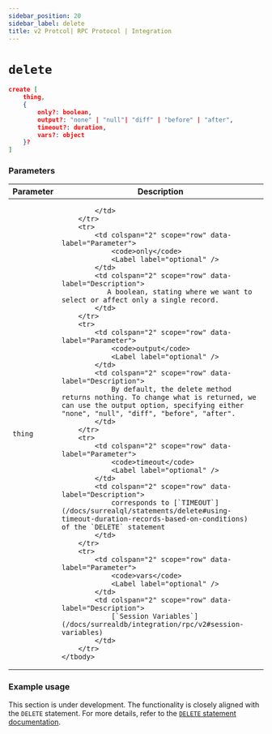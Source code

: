 ```yaml
---
sidebar_position: 20
sidebar_label: delete
title: v2 Protcol| RPC Protocol | Integration
---
```



# `delete`

```json title="Method Syntax"
create [ 
    thing,
    {
        only?: boolean, 
        output?: "none" | "null"| "diff" | "before" | "after",
        timeout?: duration, 
        vars?: object
    }? 
]
```

### Parameters
<table>
    <thead>
        <tr>
            <th colspan="2" scope="col">Parameter</th>
            <th colspan="2" scope="col">Description</th>
        </tr>
    </thead>
    <tbody>
        <tr>
            <td colspan="2" scope="row" data-label="Parameter">
                <code>thing</code>
                <Label label="required" />
            </td>
            <td colspan="2" scope="row" data-label="Description">
                
            </td>
        </tr>
        <tr>
            <td colspan="2" scope="row" data-label="Parameter">
                <code>only</code>
                <Label label="optional" />
            </td>
            <td colspan="2" scope="row" data-label="Description">
               A boolean, stating where we want to select or affect only a single record.
            </td>
        </tr>
        <tr>
            <td colspan="2" scope="row" data-label="Parameter">
                <code>output</code>
                <Label label="optional" />
            </td>
            <td colspan="2" scope="row" data-label="Description">
                By default, the delete method returns nothing. To change what is returned, we can use the output option, specifying either "none", "null", "diff", "before", "after".
            </td>
        </tr>
        <tr>
            <td colspan="2" scope="row" data-label="Parameter">
                <code>timeout</code>
                <Label label="optional" />
            </td>
            <td colspan="2" scope="row" data-label="Description">
                corresponds to [`TIMEOUT`](/docs/surrealql/statements/delete#using-timeout-duration-records-based-on-conditions) of the `DELETE` statement
            </td>
        </tr>
        <tr>
            <td colspan="2" scope="row" data-label="Parameter">
                <code>vars</code>
                <Label label="optional" />
            </td>
            <td colspan="2" scope="row" data-label="Description">
                [`Session Variables`](/docs/surrealdb/integration/rpc/v2#session-variables)
            </td>
        </tr>
    </tbody>
</table>

### Example usage

This section is under development. The functionality is closely aligned with the `DELETE` statement. For more details, refer to the [`DELETE` statement documentation](/docs/surrealql/statements/delete).

<br />